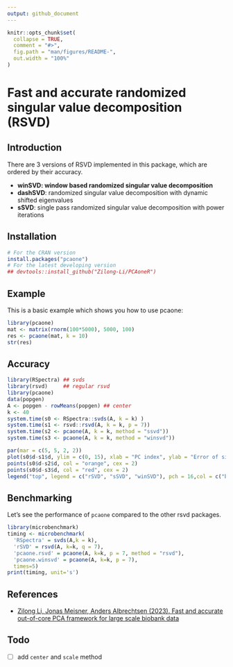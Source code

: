 ```yaml
---
output: github_document
---
```


<!-- README.md is generated from README.Rmd. Please edit that file -->

```r
knitr::opts_chunk$set(
  collapse = TRUE,
  comment = "#>",
  fig.path = "man/figures/README-",
  out.width = "100%"
)
```

# Fast and accurate randomized singular value decomposition (RSVD)

## Introduction

There are 3 versions of RSVD implemented in this package, which are ordered by their accuracy.

- **winSVD: window based randomized singular value decomposition**
- **dashSVD**: randomized singular value decomposition with dynamic shifted eigenvalues
- **sSVD**: single pass randomized singular value decomposition with power iterations

<!-- badges: start -->
<!-- badges: end -->


## Installation

``` r
# For the CRAN version
install.packages("pcaone")
# For the latest developing version
## devtools::install_github("Zilong-Li/PCAoneR")
```

## Example

This is a basic example which shows you how to use pcaone:

```r
library(pcaone)
mat <- matrix(rnorm(100*5000), 5000, 100)
res <- pcaone(mat, k = 10)
str(res)
```

## Accuracy


```r
library(RSpectra) ## svds
library(rsvd)     ## regular rsvd
library(pcaone)
data(popgen)
A <- popgen - rowMeans(popgen) ## center
k <- 40
system.time(s0 <- RSpectra::svds(A, k = k) )
system.time(s1 <- rsvd::rsvd(A, k = k, p = 7))
system.time(s2 <- pcaone(A, k = k, method = "ssvd"))
system.time(s3 <- pcaone(A, k = k, method = "winsvd"))

par(mar = c(5, 5, 2, 2))
plot(s0$d-s1$d, ylim = c(0, 15), xlab = "PC index", ylab = "Error of singular values", cex = 2, cex.lab = 2)
points(s0$d-s2$d, col = "orange", cex = 2)
points(s0$d-s3$d, col = "red", cex = 2)
legend("top", legend = c("rSVD", "sSVD", "winSVD"), pch = 16,col = c("black", "orange", "red"), horiz = T, cex = 2, bty = "n" )

```

## Benchmarking

Let's see the performance of ```pcaone``` compared to the other rsvd packages. 

``` r
library(microbenchmark)
timing <- microbenchmark(
  'RSpectra' = svds(A,k = k),
  'rSVD' = rsvd(A, k=k, q = 7),
  'pcaone.rsvd' = pcaone(A, k=k, p = 7, method = "rsvd"),
  'pcaone.winsvd' = pcaone(A, k=k, p = 7),
  times=5)
print(timing, unit='s')
```

## References

* [Zilong Li, Jonas Meisner, Anders Albrechtsen (2023). Fast and accurate out-of-core PCA framework for large scale biobank data](https://genome.cshlp.org/content/33/9/1599)

## Todo

- [ ] add ```center``` and ```scale``` method
